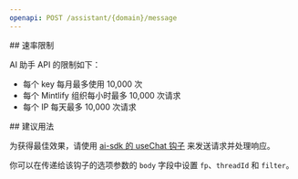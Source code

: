 ```yaml
---
openapi: POST /assistant/{domain}/message
---
```




<div id="rate-limits">
  ## 速率限制
</div>

AI 助手 API 的限制如下：

- 每个 key 每月最多使用 10,000 次
- 每个 Mintlify 组织每小时最多 10,000 次请求
- 每个 IP 每天最多 10,000 次请求



<div id="suggested-usage">
  ## 建议用法
</div>

为获得最佳效果，请使用 [ai-sdk 的 useChat 钩子](https://ai-sdk.dev/docs/reference/ai-sdk-ui/use-chat#usechat) 来发送请求并处理响应。

你可以在传递给该钩子的选项参数的 `body` 字段中设置 `fp`、`threadId` 和 `filter`。